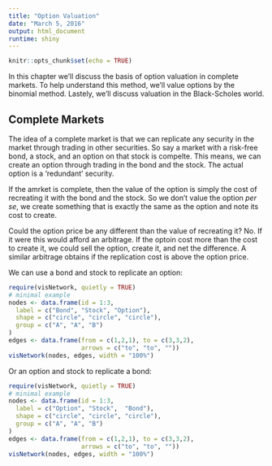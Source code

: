 ```yaml
---
title: "Option Valuation"
date: "March 5, 2016"
output: html_document
runtime: shiny
---
```


```r
knitr::opts_chunk$set(echo = TRUE)
```

In this chapter we'll discuss the basis of option valuation in complete markets.  To help understand this method, we'll value options by the binomial method.  Lastely, we'll discuss valuation in the Black-Scholes world.

## Complete Markets

The idea of a complete market is that we can replicate any security in the market through trading in other securities.  So say a market with a risk-free bond, a stock, and an option on that stock is compelte.  This means, we can create an option through trading in the bond and the stock.  The actual option is a 'redundant' security.  

If the amrket is complete, then the value of the option is simply the cost of recreating it with the bond and the stock.  So we don't value the option *per se*, we create something that is exactly the same as the option and note its cost to create.

Could the option price be any different than the value of recreating it?  No.  If it were this would afford an arbitrage.  If the optoin cost more than the cost to create it, we could sell the option, create it, and net the difference.  A similar arbitrage obtains if the replication cost is above the option price. 

We can use a bond and stock to replicate an option:
```r
require(visNetwork, quietly = TRUE)
# minimal example
nodes <- data.frame(id = 1:3,
  label = c("Bond", "Stock", "Option"),
  shape = c("circle", "circle", "circle"),
  group = c("A", "A", "B")
)
edges <- data.frame(from = c(1,2,1), to = c(3,3,2),
                    arrows = c("to", "to", ""))
visNetwork(nodes, edges, width = "100%")

```

Or an option and stock to replicate a bond:
```r
require(visNetwork, quietly = TRUE)
# minimal example
nodes <- data.frame(id = 1:3,
  label = c("Option", "Stock",  "Bond"),
  shape = c("circle", "circle", "circle"),
  group = c("A", "A", "B")
)
edges <- data.frame(from = c(1,2,1), to = c(3,3,2),
                    arrows = c("to", "to", ""))
visNetwork(nodes, edges, width = "100%")
```
